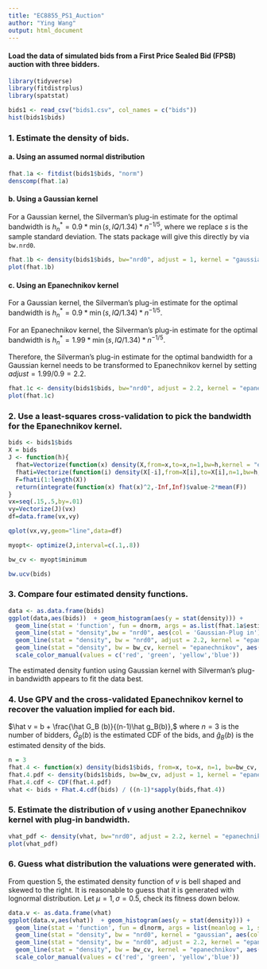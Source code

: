 ```yaml
---
title: "EC8855_PS1_Auction"
author: "Ying Wang"
output: html_document
---
```


#### Load the data of simulated bids from a First Price Sealed Bid (FPSB) auction with three bidders.
```r
library(tidyverse)
library(fitdistrplus)
library(spatstat) 

bids1 <- read_csv("bids1.csv", col_names = c("bids"))
hist(bids1$bids)
```

### 1. Estimate the density of bids.

#### a. Using an assumed normal distribution
```r
fhat.1a <- fitdist(bids1$bids, "norm") 
denscomp(fhat.1a)
```

#### b. Using a Gaussian kernel
For a Gaussian kernel, the Silverman's plug-in estimate for the optimal bandwidth is $h^*_n=0.9*\min(s,IQ/1.34)*n^{-1/5}$, where we replace $s$ is the sample standard deviation. The stats package will give this directly by via `bw.nrd0`.
```r
fhat.1b <- density(bids1$bids, bw="nrd0", adjust = 1, kernel = "gaussian")
plot(fhat.1b)
```

#### c. Using an Epanechnikov kernel
For a Gaussian kernel, the Silverman's plug-in estimate for the optimal bandwidth is $h^*_n=0.9*\min(s,IQ/1.34)*n^{-1/5}$.

For an Epanechnikov kernel, the Silverman's plug-in estimate for the optimal bandwidth is $h^*_n=1.99*\min(s,IQ/1.34)*n^{-1/5}$.

Therefore, the Silverman's plug-in estimate for the optimal bandwidth for a Gaussian kernel needs to be transformed to Epanechnikov kernel by setting $adjust=1.99/0.9=2.2$.
```r
fhat.1c <- density(bids1$bids, bw="nrd0", adjust = 2.2, kernel = "epanechnikov") 
plot(fhat.1c)
```

### 2. Use a least-squares cross-validation to pick the bandwidth for the Epanechnikov kernel.
```r
bids <- bids1$bids
X = bids
J <- function(h){
  fhat=Vectorize(function(x) density(X,from=x,to=x,n=1,bw=h,kernel = "epanechnikov")$y)
  fhati=Vectorize(function(i) density(X[-i],from=X[i],to=X[i],n=1,bw=h,kernel = "epanechnikov")$y)
  F=fhati(1:length(X))
  return(integrate(function(x) fhat(x)^2,-Inf,Inf)$value-2*mean(F))  
}
vx=seq(.15,.5,by=.01)
vy=Vectorize(J)(vx)
df=data.frame(vx,vy)

qplot(vx,vy,geom="line",data=df)

myopt<- optimize(J,interval=c(.1,.8))

bw_cv <- myopt$minimum

bw.ucv(bids)
```


### 3. Compare four estimated density functions.
```r
data <- as.data.frame(bids)
ggplot(data,aes(bids))  + geom_histogram(aes(y = stat(density))) +
  geom_line(stat = 'function', fun = dnorm, args = as.list(fhat.1a$estimate), aes(col = 'Normal')) +
  geom_line(stat = "density",bw = "nrd0", aes(col = 'Gaussian-Plug in')) +
  geom_line(stat = "density", bw = "nrd0", adjust = 2.2, kernel = "epanechnikov", aes(col = 'Epanechnikov-Plug in')) + 
  geom_line(stat = "density", bw = bw_cv, kernel = "epanechnikov", aes(col = 'Epanechnikov-CV')) +
  scale_color_manual(values = c('red', 'green', 'yellow','blue'))
```

The estimated density funtion using Gaussian kernel with Silverman's plug-in bandwidth appears to fit the data best.

### 4. Use GPV and the cross-validated Epanechnikov kernel to recover the valuation implied for each bid.
$\hat v = b + \frac{\hat G_B (b)}{(n-1)\hat g_B(b)},$ where $n=3$ is the number of bidders, $\hat G_B (b)$ is the estimated CDF of the bids, and $\hat g_B(b)$ is the estimated density of the bids.
```r
n = 3
fhat.4 <- function(x) density(bids1$bids, from=x, to=x, n=1, bw=bw_cv, adjust = 1, kernel = "epanechnikov")$y
fhat.4.pdf <- density(bids1$bids, bw=bw_cv, adjust = 1, kernel = "epanechnikov")
Fhat.4.cdf <- CDF(fhat.4.pdf)
vhat <- bids + Fhat.4.cdf(bids) / ((n-1)*sapply(bids,fhat.4))
```

### 5. Estimate the distribution of $v$ using another Epanechnikov kernel with plug-in bandwidth.
```r
vhat_pdf <- density(vhat, bw="nrd0", adjust = 2.2, kernel = "epanechnikov") 
plot(vhat_pdf)
```

### 6. Guess what distribution the valuations were generated with.
From question 5, the estimated density function of $v$ is bell shaped and skewed to the right. It is reasonable to guess that it is generated with lognormal distribution. Let $\mu=1, \sigma=0.5$, check its fitness down below.
```r
data.v <- as.data.frame(vhat)
ggplot(data.v,aes(vhat))  + geom_histogram(aes(y = stat(density))) +
  geom_line(stat = 'function', fun = dlnorm, args = list(meanlog = 1, sdlog = 0.5), aes(col = 'LogNormal')) +
  geom_line(stat = "density", bw = "nrd0", kernel = "gaussian", aes(col = 'Gaussian-Plug in')) +  
  geom_line(stat = "density", bw = "nrd0", adjust = 2.2, kernel = "epanechnikov", aes(col = 'Epanechnikov-Plug in')) +
  geom_line(stat = "density", bw = bw_cv, kernel = "epanechnikov", aes(col = 'Epanechnikov-CV')) +
  scale_color_manual(values = c('red', 'green', 'yellow','blue'))
```

